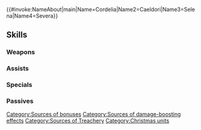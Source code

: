 {{#invoke:NameAbout|main|Name=Cordelia|Name2=Caeldori|Name3=Selena|Name4=Severa}}{{HeroPage Tabs}}
{{Hero Infobox
|Name=Cordelia
|Title=Unyielding Snow
|WeaponType=Blue Lance
|MoveType=Flying
|secondPerson=Selena
|Origin=Fire Emblem Awakening,Fire Emblem Fates
|Gender=FF
|harmonized=Grants Atk/Spd+6,【Resonance: Blades】, and【Treachery】to unit and allies from the same titles as unit for 1 turn.<br><br>【Resonance: Blades】<br>Grants Atk/Spd+4 during combat for 1 turn.<br><br>【Treachery】<br>Unit deals additional damage = total bonuses on unit for 1 turn.
|actorEN=Julie Ann Taylor
|actorJP=三木美,世戸さおり
|artist=茶ちえ
|additionDate=December 16, 2022
|releaseDate=December 16, 2022
|entry=10;11
|cv1=10
|cv2=101500
|TagID=双界ティアモ
|InternalID=888
|Properties=special,harmonized
|description=Cordelia of Ylisse and Selena of Nohr. The pair has come to bring glad tidings to the festival. They appear in Fire Emblem Awakening / Fates.
}}
{{Stats Page
|Lv1HP=18|Lv1ATK=14|Lv1SPD=10|Lv1DEF=7|Lv1RES=4
|GRHP=50|GRATK=70|GRSPD=75|GRDEF=60|GRRES=45
}}
==Skills==
===Weapons===
{{Weapons Table
|weapon1=Iron Lance
|weapon1Default=1
|weapon1Unlock=1
|weapon2=Steel Lance
|weapon2Default=2
|weapon2Unlock=2
|weapon3=Silver Lance
|weapon3Default=4
|weapon3Unlock=3
|weapon4=Inseverable Spear
|weapon4Default=5
|weapon4Unlock=5
}}
===Assists===
{{Assists Table}}
===Specials===
{{Specials Table
|special1=Night Sky
|special1Default=4
|special1Unlock=3
|special2=Astra
|special2Unlock=4
|special3=Galeforce
|special3Unlock=5
}}
===Passives===
{{Passives Table
|passiveA1=Atk/Spd Clash 1
|passiveA2=Atk/Spd Clash 2
|passiveA3=Atk/Spd Clash 3
|passiveA4=Atk/Spd Clash 4
|passiveA1Unlock=2
|passiveA2Unlock=3
|passiveA3Unlock=4
|passiveA4Unlock=5
|passiveB1=Flow Guard 1
|passiveB2=Flow Guard 2
|passiveB3=Flow Guard 3
|passiveB1Unlock=1
|passiveB2Unlock=2
|passiveB3Unlock=4
|passiveC1=Def/Res Rein 1
|passiveC2=Def/Res Rein 2
|passiveC3=Def/Res Rein 3
|passiveC4=Def/Res Hold
|passiveC1Unlock=2
|passiveC2Unlock=3
|passiveC3Unlock=4
|passiveC4Unlock=5
}}
{{Heroes Navbox}}[[Category:Sources of bonuses]][[Category:Sources of damage-boosting effects]][[Category:Sources of Treachery]]
[[Category:Christmas units]]